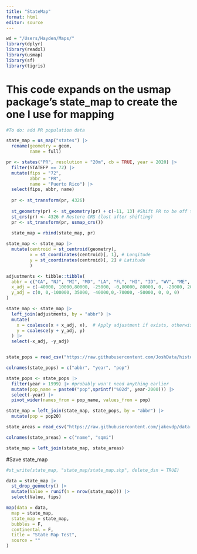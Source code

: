 ```yaml
---
title: "StateMap"
format: html
editor: source
---
```


```r
wd = "/Users/Hayden/Maps/"
library(dplyr)
library(readxl)
library(usmap)
library(sf)
library(tigris)
```

# This code expands on the usmap package's state_map to create the one I use for mapping

```r
#To do: add PR population data

state_map = us_map("states") |>
  rename(geometry = geom,
         name = full)

pr <- states("PR", resolution = "20m", cb = TRUE, year = 2020) |>
  filter(STATEFP == 72) |>
  mutate(fips = "72",
         abbr = "PR",
         name = "Puerto Rico") |>
  select(fips, abbr, name)
  
  pr <- st_transform(pr, 4326)
  
  st_geometry(pr) <- st_geometry(pr) + c(-11, 13) #Shift PR to be off the coast of Georgia
  st_crs(pr) <- 4326 # Restore CRS (lost after shifting)
  pr <- st_transform(pr, usmap_crs())
  
  state_map = rbind(state_map, pr)

state_map <- state_map |>
  mutate(centroid = st_centroid(geometry),
         x = st_coordinates(centroid)[, 1], # Longitude
         y = st_coordinates(centroid)[, 2] # Latitude
         )

adjustments <- tibble::tibble(
  abbr = c("CA", "NJ", "MI", "MD", "LA", "FL", "HI", "ID", "WV", "ME", "VA"), #adjust centroids
  x_adj = c(-40000, 10000,80000, -25000, -0,80000, 80000, 0, -20000, 20000, 30000),
  y_adj = c(0, 0,-100000, 35000, -40000,0,-70000, -50000, 0, 0, 0)
)

state_map <- state_map |>
  left_join(adjustments, by = "abbr") |>
  mutate(
    x = coalesce(x + x_adj, x),  # Apply adjustment if exists, otherwise keep original
    y = coalesce(y + y_adj, y)
  ) |>
  select(-x_adj, -y_adj)


state_pops = read_csv("https://raw.githubusercontent.com/JoshData/historical-state-population-csv/refs/heads/primary/historical_state_population_by_year.csv")

colnames(state_pops) = c("abbr", "year", "pop")

state_pops <- state_pops |>
  filter(year > 1999) |> #probably won't need anything earlier
  mutate(pop_name = paste0("pop",sprintf("%02d", year-2000))) |>
  select(-year) |>
  pivot_wider(names_from = pop_name, values_from = pop)

state_map = left_join(state_map, state_pops, by = "abbr") |>
  mutate(pop = pop20)

state_areas = read_csv("https://raw.githubusercontent.com/jakevdp/data-USstates/refs/heads/master/state-areas.csv")

colnames(state_areas) = c("name", "sqmi")

state_map = left_join(state_map, state_areas)
```

#Save state_map

```r
#st_write(state_map, "state_map/state_map.shp", delete_dsn = TRUE)
```

```r
data = state_map |>
  st_drop_geometry() |>
  mutate(Value = runif(n = nrow(state_map))) |>
  select(Value, fips)

map(data = data,
  map = state_map,
  state_map = state_map,
  bubbles = F,
  continental = F,
  title = "State Map Test",
  source = ""
)
```
